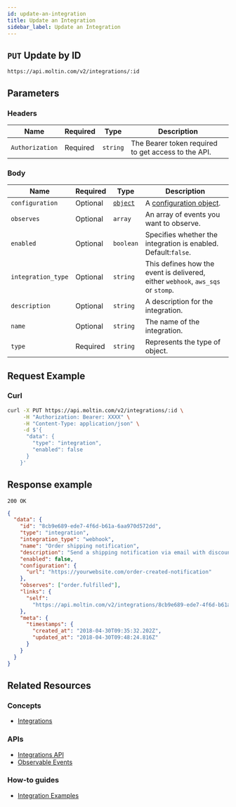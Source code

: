 ```yaml
---
id: update-an-integration
title: Update an Integration
sidebar_label: Update an Integration
---
```


## `PUT` Update by ID

```http
https://api.moltin.com/v2/integrations/:id
```

## Parameters

### Headers

| Name | Required | Type | Description |
| --- | --- | --- | --- |
| `Authorization` | Required | `string` | The Bearer token required to get access to the API. |

### Body

| Name | Required | Type | Description |
| --- | --- | --- | --- |
| `configuration` | Optional | [`object`](create-an-integration.md#configuration-object) | A [configuration object](create-an-integration.md#configuration-object). |
| `observes` | Optional | `array` | An array of events you want to observe. |
| `enabled` | Optional | `boolean` | Specifies whether the integration is enabled. Default:`false`. |
| `integration_type` | Optional | `string` | This defines how the event is delivered, either `webhook`, `aws_sqs` or `stomp`. |
| `description` | Optional | `string` | A description for the integration. |
| `name` | Optional | `string` | The name of the integration. |
| `type` | Required | `string` | Represents the type of object. |

## Request Example

### Curl

```bash
curl -X PUT https://api.moltin.com/v2/integrations/:id \
     -H "Authorization: Bearer: XXXX" \
     -H "Content-Type: application/json" \
     -d $'{
      "data": {
        "type": "integration",
        "enabled": false
      }
    }'
```

## Response example

`200 OK`

```json
{
  "data": {
    "id": "8cb9e689-ede7-4f6d-b61a-6aa970d572dd",
    "type": "integration",
    "integration_type": "webhook",
    "name": "Order shipping notification",
    "description": "Send a shipping notification via email with discount code.",
    "enabled": false,
    "configuration": {
      "url": "https://yourwebsite.com/order-created-notification"
    },
    "observes": ["order.fulfilled"],
    "links": {
      "self":
        "https://api.moltin.com/v2/integrations/8cb9e689-ede7-4f6d-b61a-6aa970d572dd"
    },
    "meta": {
      "timestamps": {
        "created_at": "2018-04-30T09:35:32.202Z",
        "updated_at": "2018-04-30T09:48:24.816Z"
      }
    }
  }
}
```

## Related Resources

### Concepts

- [Integrations](../../../concepts/integrations.md)

### APIs

- [Integrations API](index.md)
- [Observable Events](observable-events.md)

### How-to guides

- [Integration Examples](../../../developer/get-started/integrations.md)

